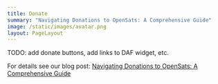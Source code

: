 ```yaml
---
title: Donate
summary: "Navigating Donations to OpenSats: A Comprehensive Guide"
image: /static/images/avatar.png
layout: PageLayout
---
```


TODO: add donate buttons, add links to DAF widget, etc.

For details see our blog post: [Navigating Donations to OpenSats: A Comprehensive Guide](/blog/donating-to-opensats)